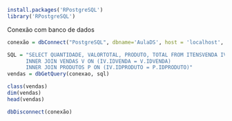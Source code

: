 
```{r}
install.packages('RPostgreSQL')
library('RPostgreSQL')

```
Conexão com banco de dados
```{r}
conexão = dbConnect("PostgreSQL", dbname='AulaDS', host = 'localhost', user='postgres', password='admin')
```

```{r}
SQL = "SELECT QUANTIDADE, VALORTOTAL, PRODUTO, TOTAL FROM ITENSVENDA IV
      INNER JOIN VENDAS V ON (IV.IDVENDA = V.IDVENDA)
      INNER JOIN PRODUTOS P ON (IV.IDPRODUTO = P.IDPRODUTO)"
vendas = dbGetQuery(conexao, sql)
```


```{r}
class(vendas)
dim(vendas)
head(vendas)
```

```{r}
dbDisconnect(conexão)
```

